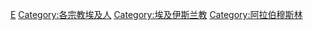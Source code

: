{{Commonscat|Muslims from Egypt}}

[[Category:各國穆斯林|E]]
[[Category:各宗教埃及人|Category:各宗教埃及人]]
[[Category:埃及伊斯兰教|Category:埃及伊斯兰教]]
[[Category:阿拉伯穆斯林|Category:阿拉伯穆斯林]]